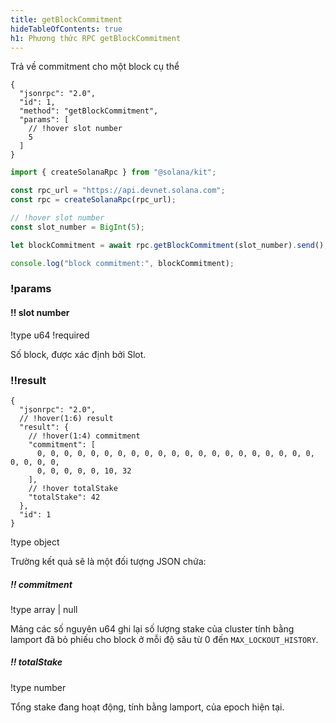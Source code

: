 ```yaml
---
title: getBlockCommitment
hideTableOfContents: true
h1: Phương thức RPC getBlockCommitment
---
```


Trả về commitment cho một block cụ thể

<APIMethod>

```jsonc !!request curl
{
  "jsonrpc": "2.0",
  "id": 1,
  "method": "getBlockCommitment",
  "params": [
    // !hover slot number
    5
  ]
}
```

```ts !!request title="Kit"
import { createSolanaRpc } from "@solana/kit";

const rpc_url = "https://api.devnet.solana.com";
const rpc = createSolanaRpc(rpc_url);

// !hover slot number
const slot_number = BigInt(5);

let blockCommitment = await rpc.getBlockCommitment(slot_number).send();

console.log("block commitment:", blockCommitment);
```

### !params

#### !! slot number

!type u64 !required

Số block, được xác định bởi Slot.

### !!result

```jsonc !response
{
  "jsonrpc": "2.0",
  // !hover(1:6) result
  "result": {
    // !hover(1:4) commitment
    "commitment": [
      0, 0, 0, 0, 0, 0, 0, 0, 0, 0, 0, 0, 0, 0, 0, 0, 0, 0, 0, 0, 0, 0, 0, 0, 0,
      0, 0, 0, 0, 0, 10, 32
    ],
    // !hover totalStake
    "totalStake": 42
  },
  "id": 1
}
```

!type object

Trường kết quả sẽ là một đối tượng JSON chứa:

##### !! commitment

!type array | null

Mảng các số nguyên u64 ghi lại số lượng stake của cluster tính bằng lamport đã
bỏ phiếu cho block ở mỗi độ sâu từ 0 đến `MAX_LOCKOUT_HISTORY`.

##### !! totalStake

!type number

Tổng stake đang hoạt động, tính bằng lamport, của epoch hiện tại.

</APIMethod>
